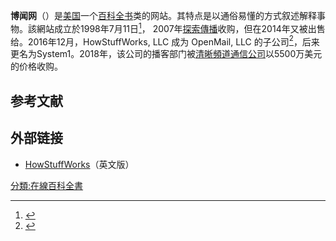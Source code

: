 {{expand|time=2008-6-11}}
'''博闻网'''（{{lang|en|HowStuffWorks}}）是[[美国|美国]]一个[[百科全书|百科全书]]类的网站。其特点是以通俗易懂的方式叙述解释事物。該網站成立於1998年7月11日<ref>{{cite web |url=https://whois.domaintools.com/howstuffworks.com |title=Whois Record for HowStuffWorks.com |publisher=DomainTools |access-date=23 December 2020 |archive-date=2022-04-10 |archive-url=https://web.archive.org/web/20220410083729/https://whois.domaintools.com/howstuffworks.com }}</ref>， 2007年[[探索傳播|探索傳播]]收购，但在2014年又被出售给{{link-en|Blucora}}。2016年12月，HowStuffWorks, LLC 成为 OpenMail, LLC 的子公司<ref>{{Cite web |url=https://www.bloomberg.com/research/stocks/private/snapshot.asp?privcapId=38042079 |title=HowStuffWorks, LLC: Private Company Information – Bloomberg |access-date=2022-04-10 |archive-date=2019-06-11 |archive-url=https://web.archive.org/web/20190611202952/https://www.bloomberg.com/research/stocks/private/snapshot.asp?privcapId=38042079 }}</ref>，后来更名为System1。2018年，该公司的播客部门被[[清晰頻道通信公司|清晰頻道通信公司]]以5500万美元的价格收购。

==参考文献==
{{reflist}}

==外部链接==
*[https://rd.howstuffworks.com/ HowStuffWorks]{{Dead link|date=2020年1月 |bot=InternetArchiveBot |fix-attempted=yes }}（英文版）

[[分類:在線百科全書|分類:在線百科全書]]